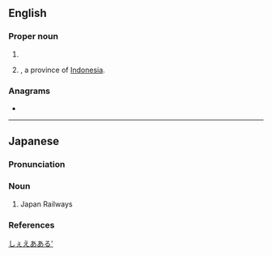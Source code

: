 {{also|jr|Jr|Jr.}}
==English==

===Proper noun===
{{en-proper noun}}

# {{init of|lang=en|{{w|Japan Railways}}}}
# {{abbr of|lang=en|[[West Java]]|nodot=1}}, a province of [[Indonesia]].

===Anagrams===
* {{anagrams|en|a=jr|RJ}}

----

==Japanese==

===Pronunciation===
{{ja-pron|ジェイアール|acc=3|acc_ref=NHK}}

===Noun===
{{ja-noun|ジェイアール}}

# Japan Railways

===References===
<references/>

[[Category:Japanese nouns|しぇえあある']]